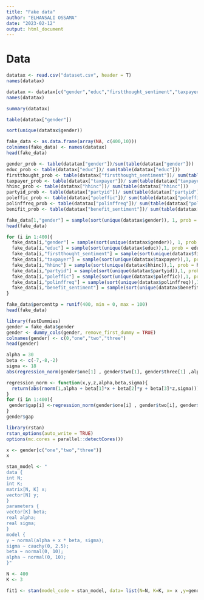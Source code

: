 ```yaml
---
title: "Fake data"
author: "ELHANSALI OSSAMA"
date: "2023-02-12"
output: html_document
---
```

# Data 
```r
datatax <- read.csv("dataset.csv", header = T)
names(datatax)
```



```r
datatax <- datatax[c("gender","educ","firstthought_sentiment","taxpayer","percenttp","hhinc","partyid","poleffic","polinffreq","benefit_sentiment")]
names(datatax)
```
```r
summary(datatax)
```
```r
table(datatax["gender"])
```
```r
sort(unique(datatax$gender))
```

```r
fake_data <- as.data.frame(array(NA, c(400,10)))
colnames(fake_data) <- names(datatax)
head(fake_data)
```


```r
gender_prob <- table(datatax["gender"])/sum(table(datatax["gender"]))
educ_prob <- table(datatax["educ"])/ sum(table(datatax["educ"]))
firstthought_prob <- table(datatax["firstthought_sentiment"])/ sum(table(datatax["firstthought_sentiment"]))
taxpayer_prob <- table(datatax["taxpayer"])/ sum(table(datatax["taxpayer"]))
hhinc_prob <- table(datatax["hhinc"])/ sum(table(datatax["hhinc"]))
partyid_prob <- table(datatax["partyid"])/ sum(table(datatax["partyid"]))
poleffic_prob <- table(datatax["poleffic"])/ sum(table(datatax["poleffic"]))
polinffreq_prob <- table(datatax["polinffreq"])/ sum(table(datatax["polinffreq"]))
benifit_prob <- table(datatax["benefit_sentiment"])/ sum(table(datatax["benefit_sentiment"]))


```

```r
fake_data[1,"gender"] = sample(sort(unique(datatax$gender)), 1, prob = gender_prob)
head(fake_data)
```



```r
for (i in 1:400){
  fake_data[i,"gender"] = sample(sort(unique(datatax$gender)), 1, prob = gender_prob)
  fake_data[i,"educ"] = sample(sort(unique(datatax$educ)),1, prob = educ_prob)
  fake_data[i,"firstthought_sentiment"] = sample(sort(unique(datatax$firstthought_sentiment)),1, prob = firstthought_prob)
  fake_data[i,"taxpayer"] = sample(sort(unique(datatax$taxpayer)),1, prob = taxpayer_prob)
  fake_data[i,"hhinc"] = sample(sort(unique(datatax$hhinc)),1, prob = hhinc_prob)
  fake_data[i,"partyid"] = sample(sort(unique(datatax$partyid)),1, prob = partyid_prob)
  fake_data[i,"poleffic"] = sample(sort(unique(datatax$poleffic)),1, prob = poleffic_prob)
  fake_data[i,"polinffreq"] = sample(sort(unique(datatax$polinffreq)),1, prob = polinffreq_prob)
  fake_data[i,"benefit_sentiment"] = sample(sort(unique(datatax$benefit_sentiment)),1, prob = benifit_prob)
}

fake_data$percenttp = runif(400, min = 0, max = 100)
head(fake_data)
```

```r
library(fastDummies)
gender = fake_data$gender
gender <- dummy_cols(gender, remove_first_dummy = TRUE)
colnames(gender) <- c(0,"one","two","three")
head(gender)

```

```r
alpha = 30
beta <- c(-7,-8,-2)
sigma <- 18
abs(regression_norm(gender$one[1] , gender$two[1], gender$three[1] ,alpha,beta,sigma))
```

```r
regression_norm <- function(x,y,z,alpha,beta,sigma){
  return(abs(rnorm(1,alpha + beta[1]*x + beta[2]*y + beta[3]*z,sigma)))
}
for (i in 1:400){
 gender$gap[i] <-regression_norm(gender$one[i] , gender$two[i], gender$three[i] ,alpha,beta,sigma)
}
gender$gap
```




```r
library(rstan)
rstan_options(auto_write = TRUE)
options(mc.cores = parallel::detectCores())
```

```r
x <- gender[c("one","two","three")]
x
```

```r
stan_model <- "
data {
int N;
int K;
matrix[N, K] x;
vector[N] y;
}
parameters {
vector[K] beta;
real alpha;
real sigma;
}
model {
y ~ normal(alpha + x * beta, sigma);
sigma ~ cauchy(0, 2.5);
beta ~ normal(0, 10);
alpha ~ normal(0, 10);
}"

N <- 400
K <- 3
```

```r
fit1 <- stan(model_code = stan_model, data= list(N=N, K=K, x= x ,y=gender$gap))

```


